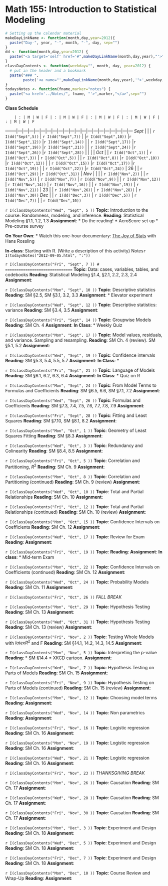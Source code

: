 Math 155: Introduction to Statistical Modeling
====================

``` r
# Setting up the calendar material
makeDayLinkName <- function(month,day,year=2012){
  paste("Day-", year, "-", month, "-", day, sep="")
}
dd <- function(month,day,year=2012) {
  paste("<a target='self' href='#",makeDayLinkName(month,day,year),"'>",day,"</a>",sep="")
}
classDayContents <- function(weekday="", month, day, year=2012) {
  # put in the header and a bookmark
  paste("### ", 
        paste('<a name="',makeDayLinkName(month,day,year),'">',weekday," ", day," ", month,"</a>",sep=""))
}
todaysNotes <- function(fname,marker="notes") {
  paste("<a href='../Notes/", fname, "'>",marker,"</a>",sep="")
}
```
**Class Schedule**

        | : | M | W | F | : | M | W | F | : | M | W | F | : | M | W | F | : | M | W | F
--------|---|---|---|---|---|---|---|---|---|---|---|---|---|---|---|---|---|---|---|---
*Sept* | | | `r I(dd("Sept",5))` | `r I(dd("Sept",7))` | |`r I(dd("Sept",10))` |`r I(dd("Sept",12))` |`r I(dd("Sept",14))` | | `r I(dd("Sept",17))` |`r I(dd("Sept",19))` |`r I(dd("Sept",21))` | | `r I(dd("Sept",24))` |`r I(dd("Sept",26))` |`r I(dd("Sept",28))` | | | | 
*Oct* |  |  `r I(dd("Oct",1))` |  `r I(dd("Oct",3))` | `r I(dd("Oct",5))` | | `r I(dd("Oct",8))` |`r I(dd("Oct",10))` |`r I(dd("Oct",12))` | | `r I(dd("Oct",15))` |`r I(dd("Oct",17))` |`r I(dd("Oct",19))` | | `r I(dd("Oct",22))` |`r I(dd("Oct",24))` | 26 | | `r I(dd("Oct",29))` |`r I(dd("Oct",31))` |
*Nov* | | | | `r I(dd("Nov",2))` | | `r I(dd("Nov",5))` |  `r I(dd("Nov",7))` | `r I(dd("Nov",9))` | |  `r I(dd("Nov",12))` | `r I(dd("Nov",14))` | `r I(dd("Nov",16))` | | `r I(dd("Nov",19))` | `r I(dd("Nov",21))` | 23 | |  `r I(dd("Nov",26))` | `r I(dd("Nov",28))` | `r I(dd("Nov",30))` 
*Dec* | | `r I(dd("Dec",3))` | `r I(dd("Dec",5))` | `r I(dd("Dec",7))` | | `r I(dd("Dec",10))` 

`r I(classDayContents("Wed", "Sept", 5 ))`
**Topic**: Introduction to the course. Randomness, modeling, and inference.
**Reading**: Statistical Modeling §1.1, 1.2, 1.3
**Assignment**: 
* Do the reading! 
* AcroScore set up
* Pre-course survey

**On Your Own**:
* Watch this one-hour documentary: [The Joy of Stats](http://www.gapminder.org/videos/the-joy-of-stats/) with Hans Rossling

**In-class**: Starting with R. (Write a description of this activity)
Notes`r I(todaysNotes("2012-09-05.html", ":"))`

`r I(classDayContents("Fri", "Sept", 7 )) # ==============================`
**Topic**: Data: cases, variables, tables, and codebooks
**Reading**: Statistical Modeling §1.4, §2.1, 2.2, 2.3, 2.4
**Assignment**:

`r I(classDayContents("Mon", "Sept", 10 ))`
**Topic**: Descriptive statistics
**Reading**: SM §2.5, SM §3.1, 3.2, 3.3
**Assignment**:
* Elevator experiment

`r I(classDayContents("Wed", "Sept", 12 ))`
**Topic**: Descriptive statistics: variance
**Reading**: SM §3.4, 3.5
**Assignment**:

`r I(classDayContents("Fri", "Sept", 14 ))`
**Topic**: Groupwise Models
**Reading**: SM Ch. 4
**Assignment**:
**In Class**:
* Weekly Quiz

`r I(classDayContents("Mon", "Sept", 17 ))`
**Topic**: Model values, residuals, and variance.  Sampling and resampling.
**Reading**: SM Ch. 4 (review).  SM §5.1, 5.2
**Assignment**:

`r I(classDayContents("Wed", "Sept", 19 ))`
**Topic**: Confidence intervals
**Reading**: SM §5.3, 5.4, 5.5, 5.7
**Assignment**:
**In Class**:
* 

`r I(classDayContents("Fri", "Sept", 21 ))`
**Topic**: Language of Models
**Reading**: SM §6.1, 6.2, 6.3, 6.4
**Assignment**:
**In Class**:
* Quiz on R

`r I(classDayContents("Mon", "Sept", 24 ))`
**Topic**: From Model Terms to Formulas and Coefficients
**Reading**: SM §6.5, 6.6, SM §7.1, 7.2
**Assignment**:

`r I(classDayContents("Wed", "Sept", 26 ))`
**Topic**: Formulas and Coefficients
**Reading**: SM §7.3, 7.4, 7.5, 7.6, 7.7, 7.8, 7.9
**Assignment**:

`r I(classDayContents("Fri", "Sept", 28 ))`
**Topic**: Fitting and Least Squares
**Reading**: SM §7.10, SM §8.1, 8.2 
**Assignment**:

`r I(classDayContents("Mon", "Oct", 1 ))`
**Topic**: Geometry of Least Squares Fitting
**Reading**: SM §8.3
**Assignment**:

`r I(classDayContents("Wed", "Oct", 3 ))`
**Topic**: Redundancy and Colinearity
**Reading**: SM §8.4, 8.5
**Assignment**:

`r I(classDayContents("Fri", "Oct", 5 ))`
**Topic**: Correlation and Partitioning, $R^2$
**Reading**: SM Ch. 9
**Assignment**:

`r I(classDayContents("Mon", "Oct", 8 ))`
**Topic**: Correlation and Partitioning (continued)
**Reading**: SM Ch. 9 (review)
**Assignment**:

`r I(classDayContents("Wed", "Oct", 10 ))`
**Topic**: Total and Partial Relationships
**Reading**: SM Ch. 10
**Assignment**:

`r I(classDayContents("Fri", "Oct", 12 ))`
**Topic**: Total and Partial Relationships (continued)
**Reading**: SM Ch. 10 (review)
**Assignment**:

`r I(classDayContents("Mon", "Oct", 15 ))`
**Topic**: Confidence Intervals on Coefficients
**Reading**: SM Ch. 12
**Assignment**:

`r I(classDayContents("Wed", "Oct", 17 ))`
**Topic**: Review for Exam
**Reading**:
**Assignment**:

`r I(classDayContents("Fri", "Oct", 19 ))`
**Topic**: 
**Reading**:
**Assignment**:
**In class**:
* Mid-term Exam

`r I(classDayContents("Mon", "Oct", 22 ))`
**Topic**: Confidence Intervals on Coefficients (continued)
**Reading**: SM Ch. 12
**Assignment**:

`r I(classDayContents("Wed", "Oct", 24 ))`
**Topic**: Probability Models
**Reading**: SM Ch. 11
**Assignment**:

`r I(classDayContents("Fri", "Oct", 26 ))`
*FALL BREAK*

`r I(classDayContents("Mon", "Oct", 29 ))`
**Topic**: Hypothesis Testing
**Reading**: SM Ch. 13
**Assignment**:

`r I(classDayContents("Wed", "Oct", 31 ))`
**Topic**: Hypothesis Testing
**Reading**: SM Ch. 13 (review)
**Assignment**:

`r I(classDayContents("Fri", "Nov", 2 ))`
**Topic**: Testing Whole Models with $latex R^2$ and F
**Reading**: SM §14.1, 14.2, 14.3, 14.5
**Assignment**:

`r I(classDayContents("Mon", "Nov", 5 ))`
**Topic**: Interpreting the p-value
**Reading**: 
* SM §14.4
* XKCD cartoon.
**Assignment**:

`r I(classDayContents("Wed", "Nov", 7 ))`
**Topic**: Hypothesis Testing on Parts of Models
**Reading**: SM Ch. 15
**Assignment**:

`r I(classDayContents("Fri", "Nov", 9 ))`
**Topic**: Hypothesis Testing on Parts of Models (continued)
**Reading**: SM Ch. 15 (review)
**Assignment**:

`r I(classDayContents("Mon", "Nov", 12 ))`
**Topic**: Choosing model terms
**Reading**:
**Assignment**:

`r I(classDayContents("Wed", "Nov", 14 ))`
**Topic**: Non parametrics
**Reading**:
**Assignment**:

`r I(classDayContents("Fri", "Nov", 16 ))`
**Topic**: Logistic regression
**Reading**: SM Ch. 16
**Assignment**:

`r I(classDayContents("Mon", "Nov", 19 ))`
**Topic**: Logistic regression
**Reading**: SM Ch. 16
**Assignment**:

`r I(classDayContents("Wed", "Nov", 21 ))`
**Topic**: Logistic regression
**Reading**: SM Ch. 16
**Assignment**:

`r I(classDayContents("Fri", "Nov", 23 ))`
*THANKSGIVING BREAK*

`r I(classDayContents("Mon", "Nov", 26 ))`
**Topic**: Causation
**Reading**: SM Ch. 17
**Assignment**:

`r I(classDayContents("Wed", "Nov", 28 ))`
**Topic**: Causation
**Reading**: SM Ch. 17
**Assignment**:

`r I(classDayContents("Fri", "Nov", 30 ))`
**Topic**: Causation
**Reading**: SM Ch. 17
**Assignment**:

`r I(classDayContents("Mon", "Dec", 3 ))`
**Topic**: Experiment and Design
**Reading**: SM Ch. 18
**Assignment**:

`r I(classDayContents("Wed", "Dec", 5 ))`
**Topic**: Experiment and Design
**Reading**: SM Ch. 18
**Assignment**:

`r I(classDayContents("Fri", "Dec", 7 ))`
**Topic**: Experiment and Design
**Reading**: SM Ch. 18
**Assignment**:

`r I(classDayContents("Mon", "Dec", 10 ))`
**Topic**: Course Review and Wrap-Up
**Reading**:
**Assignment**:

